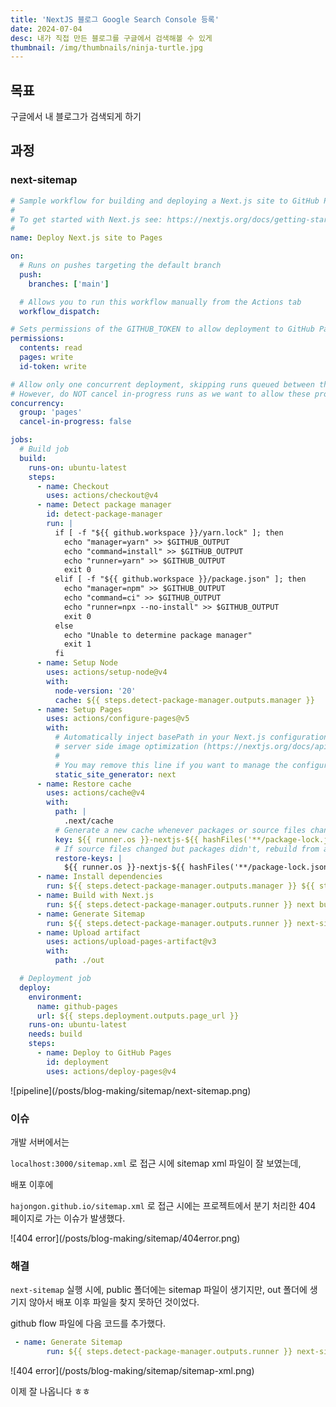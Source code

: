 ```yaml
---
title: 'NextJS 블로그 Google Search Console 등록'
date: 2024-07-04
desc: 내가 직접 만든 블로그를 구글에서 검색해볼 수 있게
thumbnail: /img/thumbnails/ninja-turtle.jpg
---
```



## 목표

구글에서 내 블로그가 검색되게 하기

## 과정

### next-sitemap

```yml
# Sample workflow for building and deploying a Next.js site to GitHub Pages
#
# To get started with Next.js see: https://nextjs.org/docs/getting-started
#
name: Deploy Next.js site to Pages

on:
  # Runs on pushes targeting the default branch
  push:
    branches: ['main']

  # Allows you to run this workflow manually from the Actions tab
  workflow_dispatch:

# Sets permissions of the GITHUB_TOKEN to allow deployment to GitHub Pages
permissions:
  contents: read
  pages: write
  id-token: write

# Allow only one concurrent deployment, skipping runs queued between the run in-progress and latest queued.
# However, do NOT cancel in-progress runs as we want to allow these production deployments to complete.
concurrency:
  group: 'pages'
  cancel-in-progress: false

jobs:
  # Build job
  build:
    runs-on: ubuntu-latest
    steps:
      - name: Checkout
        uses: actions/checkout@v4
      - name: Detect package manager
        id: detect-package-manager
        run: |
          if [ -f "${{ github.workspace }}/yarn.lock" ]; then
            echo "manager=yarn" >> $GITHUB_OUTPUT
            echo "command=install" >> $GITHUB_OUTPUT
            echo "runner=yarn" >> $GITHUB_OUTPUT
            exit 0
          elif [ -f "${{ github.workspace }}/package.json" ]; then
            echo "manager=npm" >> $GITHUB_OUTPUT
            echo "command=ci" >> $GITHUB_OUTPUT
            echo "runner=npx --no-install" >> $GITHUB_OUTPUT
            exit 0
          else
            echo "Unable to determine package manager"
            exit 1
          fi
      - name: Setup Node
        uses: actions/setup-node@v4
        with:
          node-version: '20'
          cache: ${{ steps.detect-package-manager.outputs.manager }}
      - name: Setup Pages
        uses: actions/configure-pages@v5
        with:
          # Automatically inject basePath in your Next.js configuration file and disable
          # server side image optimization (https://nextjs.org/docs/api-reference/next/image#unoptimized).
          #
          # You may remove this line if you want to manage the configuration yourself.
          static_site_generator: next
      - name: Restore cache
        uses: actions/cache@v4
        with:
          path: |
            .next/cache
          # Generate a new cache whenever packages or source files change.
          key: ${{ runner.os }}-nextjs-${{ hashFiles('**/package-lock.json', '**/yarn.lock') }}-${{ hashFiles('**.[jt]s', '**.[jt]sx') }}
          # If source files changed but packages didn't, rebuild from a prior cache.
          restore-keys: |
            ${{ runner.os }}-nextjs-${{ hashFiles('**/package-lock.json', '**/yarn.lock') }}-
      - name: Install dependencies
        run: ${{ steps.detect-package-manager.outputs.manager }} ${{ steps.detect-package-manager.outputs.command }}
      - name: Build with Next.js
        run: ${{ steps.detect-package-manager.outputs.runner }} next build
      - name: Generate Sitemap
        run: ${{ steps.detect-package-manager.outputs.runner }} next-sitemap
      - name: Upload artifact
        uses: actions/upload-pages-artifact@v3
        with:
          path: ./out

  # Deployment job
  deploy:
    environment:
      name: github-pages
      url: ${{ steps.deployment.outputs.page_url }}
    runs-on: ubuntu-latest
    needs: build
    steps:
      - name: Deploy to GitHub Pages
        id: deployment
        uses: actions/deploy-pages@v4
```



<div style={{width: "100%"}}>
![pipeline](/posts/blog-making/sitemap/next-sitemap.png)
</div>


### 이슈

개발 서버에서는

`localhost:3000/sitemap.xml` 로 접근 시에 sitemap xml 파일이 잘 보였는데,

배포 이후에

`hajongon.github.io/sitemap.xml` 로 접근 시에는 프로젝트에서 분기 처리한 404 페이지로 가는 이슈가 발생했다.

<div style={{width: "100%"}}>
![404 error](/posts/blog-making/sitemap/404error.png)
</div>


### 해결

`next-sitemap` 실행 시에, public 폴더에는 sitemap 파일이 생기지만, out 폴더에 생기지 않아서 배포 이후 파일을 찾지 못하던 것이었다.

github flow 파일에 다음 코드를 추가했다.

```yml
 - name: Generate Sitemap
        run: ${{ steps.detect-package-manager.outputs.runner }} next-sitemap && cp -r ./public/sitemap*.xml ./out/
```


<div style={{width: "100%"}}>
![404 error](/posts/blog-making/sitemap/sitemap-xml.png)
</div>

이제 잘 나옵니다 ㅎㅎ